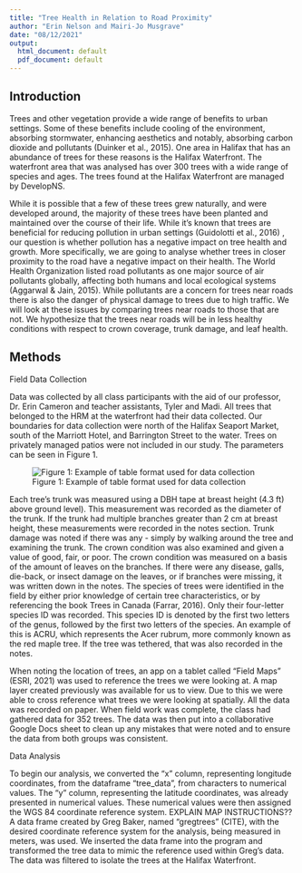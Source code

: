```yaml
---
title: "Tree Health in Relation to Road Proximity"
author: "Erin Nelson and Mairi-Jo Musgrave"
date: "08/12/2021"
output:
  html_document: default
  pdf_document: default
---
```

## Introduction
Trees and other vegetation provide a wide range of benefits to urban settings. Some of these benefits include cooling of the environment, absorbing stormwater, enhancing aesthetics and notably, absorbing carbon dioxide and pollutants (Duinker et al., 2015). One area in Halifax that has an abundance of trees for these reasons is the Halifax Waterfront. The waterfront area that was analysed has over 300 trees with a wide range of species and ages. The trees found at the Halifax Waterfront are managed by DevelopNS. 

While it is possible that a few of these trees grew naturally, and were developed around, the majority of these trees have been planted and maintained over the course of their life. While it’s known that trees are beneficial for reducing pollution in urban settings (Guidolotti et al., 2016) , our question is whether pollution has a negative impact on tree health and growth. More specifically, we are going to analyse whether trees in closer proximity to the road have a negative impact on their health. The World Health Organization listed road pollutants as one major source of air pollutants globally, affecting both humans and local ecological systems (Aggarwal & Jain, 2015). While pollutants are a concern for trees near roads there is also the danger of physical damage to trees due to high traffic.  We will look at these issues by comparing trees near roads to those that are not. We hypothesize that the trees near roads will be in less healthy conditions with respect to crown coverage, trunk damage, and leaf health.

## Methods
Field Data Collection

Data was collected by all class participants with the aid of our professor, Dr. Erin Cameron and teacher assistants, Tyler and Madi. All trees that belonged to the HRM at the waterfront had their data collected. Our boundaries for data collection were north of the Halifax Seaport Market, south of the Marriott Hotel, and Barrington Street to the water. Trees on privately managed patios were not included in our study. The parameters can be seen in Figure 1.

![Figure 1: Example of table format used for data collection](example_table_cropped.png)



Each tree’s trunk was measured using a DBH tape at breast height (4.3 ft) above ground level). This measurement was recorded as the diameter of the trunk. If the trunk had multiple branches greater than 2 cm at breast height, these measurements were recorded in the notes section. Trunk damage was noted if there was any - simply by walking around the tree and examining the trunk. The crown condition was also examined and given a value of good, fair, or poor. The crown condition was measured on a basis of the amount of leaves on the branches. If there were any disease, galls, die-back, or insect damage on the leaves, or if  branches were missing, it was written down in the notes. The species of trees were identified in the field by either prior knowledge of certain tree characteristics, or by referencing the book Trees in Canada (Farrar, 2016). Only their four-letter species ID was recorded. This species ID is denoted by the first two letters of the genus, followed by the first two letters of the species. An example of this is ACRU, which represents the Acer rubrum, more commonly known as the red maple tree. If the tree was tethered, that was also recorded in the notes. 

When noting the location of trees, an app on a tablet called “Field Maps” (ESRI, 2021) was used to reference the trees we were looking at. A map layer created previously was available for us to view. Due to this we were able to cross reference what trees we were looking at spatially. All the data was recorded on paper. When field work was complete, the class had gathered data for 352 trees. The data was then put into a collaborative Google Docs sheet to clean up any mistakes that were noted and to ensure the data from both groups was consistent.

Data Analysis 

To begin our analysis, we converted the “x” column, representing longitude coordinates, from the dataframe “tree_data”, from characters to numerical values. The “y” column, representing the latitude coordinates, was already presented in numerical values. These numerical values were then assigned the WGS 84 coordinate reference system. 
EXPLAIN MAP INSTRUCTIONS??
A data frame created by Greg Baker, named “gregtrees” (CITE), with the desired coordinate reference system for the analysis, being measured in meters, was used. We inserted the data frame into the program and transformed the tree data to mimic the reference used within Greg’s data. 
The data was filtered to isolate the trees at the Halifax Waterfront. 



```r

```


